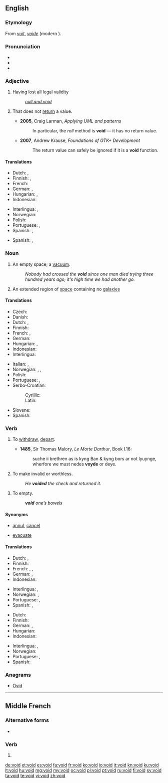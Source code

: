 ==English==
{{wikipedia}}

===Etymology===
From {{etyl|fro}} ''[[vuit]]'', ''[[voide]]'' (modern {{term|vide|lang=fr}}).

===Pronunciation===
* {{IPA|/vɔɪd/}}
* {{audio|en-us-void.ogg|Audio (US)}}
* {{rhymes|ɔɪd}}

===Adjective===
{{en-adj|-}}

# Having lost all legal validity
#: ''[[null and void]]''
# {{computing|programming|of a [[function]] or [[method]]}} That does not [[return]] a value.
#* '''2005''', Craig Larman, ''Applying UML and patterns''
#*: In particular, the ''roll'' method is '''void''' — it has no return value.
#* '''2007''', Andrew Krause, ''Foundations of GTK+ Development''
#*: The return value can safely be ignored if it is a '''void''' function.

====Translations====
{{trans-top|Having lost all legal validity}}
* Dutch: {{t-|nl|ongeldig}}, {{t+|nl|nietig}}
* Finnish: {{t|fi|mitätön}}, {{t|fi|mitätöity}}
* French: {{t+|fr|nul}}
* German: {{t+|de|ungültig}}, {{t+|de|nichtig}}
* Hungarian: {{t+|hu|érvénytelen}}, {{t-|hu|semmis}}
* Indonesian: {{t+|id|batal|xs=Indonesian}}
{{trans-mid}}
* Interlingua: {{t|ia|nulle}}, {{t|ia|invalide}}
* Norwegian: {{t-|no|ugyldig}}
* Polish: {{t|pl|nieważny|m}}
* Portuguese: {{t+|pt|nulo|m}}, {{t+|pt|inválido|m}}
* Spanish: {{t+|es|nulo|m}}, {{t+|es|inválido|m}}
{{trans-bottom}}

{{trans-top|in computing}} <!-- , returning not a value -->
* Spanish: {{t+|es|nulo|m}}, {{t+|es|inválido|m}}
{{trans-mid}}
{{trans-bottom}}

===Noun===
{{wikipedia|Void (astronomy)}}
{{en-noun}}

# An empty space; a [[vacuum]].
#: ''Nobody had crossed the '''void''' since one man died trying three hundred years ago; it's high time we had another go.''
# {{astronomy}} An extended region of [[space]] containing no [[galaxy|galaxies]]

====Translations====
{{trans-top|An empty space; a vacuum}}
* Czech: {{t-|cs|prázdnota|f}}
* Danish: {{t-|da|tomrum|n}}
* Dutch: {{t+|nl|vacuüm}}, {{t+|nl|leegte}}
* Finnish: {{t+|fi|tyhjiö}}
* French: {{t+|fr|vide|m}}, {{t+|fr|néant|m}}
* German: {{t-|de|Leere|f}}
* Hungarian: {{t+|hu|üresség}}, {{t+|hu|űr}}
* Indonesian: {{t+|id|hampa}}
* Interlingua: {{t-|ia|vacuo}}
{{trans-mid}}
* Italian: {{t+|it|vacuo|m}}, {{t+|it|vuoto|m}}
* Norwegian: {{t+|no|intet|n}}, {{t-|no|tomhet|m}}, {{t+|no|vakuum|n}}
* Polish: {{t-|pl|pustka|f}}
* Portuguese: {{t+|pt|vazio|m}}, {{t+|pt|vácuo|m}}
* Serbo-Croatian:
*: Cyrillic: {{t-|sh|празнина|f|sc=Cyrl}}
*: Latin: {{t-|sh|praznina|f|sc=Latn}}
* Slovene: {{t-|sl|praznina|f}}
* Spanish: {{t+|es|vacío|m}}
{{trans-bottom}}

===Verb===
{{en-verb}}

# {{intransitive|obsolete}} To [[withdraw]], [[depart]].
#* '''1485''', Sir Thomas Malory, ''Le Morte Darthur'', Book I.16:
#*: suche ii brethren as is kyng Ban & kyng bors ar not lyuynge, wherfore we must nedes '''voyde''' or deye.
# {{transitive}} To make invalid or worthless.
#: ''He '''voided''' the check and returned it.''
# {{transitive|medicine}} To empty.
#: '''''void''' one’s bowels''

====Synonyms====
* {{sense|make invalid or worthless}} [[annul]], [[cancel]]
* {{sense|(medicine) to empty}} [[evacuate]]

====Translations====
{{trans-top|to make invalid or worthless}}
* Dutch: {{t|nl|annuleren}}, {{t|nl|ongeldig maken}}
* Finnish: {{t+|fi|mitätöidä}}
* French: {{t+|fr|annuler}}, {{t+|fr|résilier}}, {{t+|fr|révoquer}}
* German: {{t|de|löschen}}, {{t|de|annullieren}}
* Indonesian: {{t-|id|membatalkan|xs=Indonesian}}
{{trans-mid}}
* Interlingua: {{t|ia|annullar}}, {{t|ia|invalidar}}
* Norwegian: {{t-|no|annulere}}, {{t-|no|gjøre ugyldig}}
* Portuguese: {{t+|pt|anular}}, {{t+|pt|invalidar}}
* Spanish: {{t+|es|anular}}, {{t-|es|invalidar}}
{{trans-bottom}}

{{trans-top|(medicine) to empty}}
* Dutch: {{t+|nl|legen}}
* Finnish: {{t-|fi|tyhjentää}}
* German: {{t+|de|entleeren}}, {{t+|de|leeren}}
* Hungarian: {{t+|hu|ürít}}
* Indonesian: {{t+|id|mengosongkan|xs=Indonesian}}
{{trans-mid}}
* Interlingua: {{t|ia|vacuar}}, {{t|ia|evacuar}}
* Norwegian: {{t+|no|tømme}}
* Portuguese: {{t+|pt|esvaziar}}, {{t+|pt|evacuar}}
* Spanish: {{t+|es|evacuar}}
{{trans-bottom}}

===Anagrams===
* [[Ovid#English|Ovid]]

----

==Middle French==

===Alternative forms===
* {{l|frm|voit}}

===Verb===
{{head|frm|verb form}}

# {{form of|third-person singular indicative present form|veoir|lang=frm}}

[[de:void]]
[[et:void]]
[[es:void]]
[[fa:void]]
[[fr:void]]
[[ko:void]]
[[io:void]]
[[it:void]]
[[kn:void]]
[[ku:void]]
[[lt:void]]
[[hu:void]]
[[mg:void]]
[[my:void]]
[[oc:void]]
[[pl:void]]
[[pt:void]]
[[ru:void]]
[[fi:void]]
[[sv:void]]
[[ta:void]]
[[te:void]]
[[vi:void]]
[[zh:void]]
